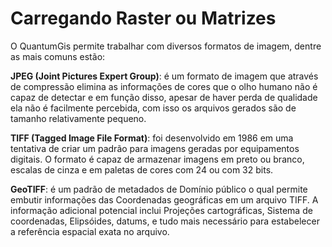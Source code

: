 # Carregando Raster ou Matrizes

O QuantumGis permite trabalhar com diversos formatos de imagem, dentre as mais
comuns estão:

**JPEG (Joint Pictures Expert Group)**: é um formato de imagem que através de compressão elimina as informações de cores que o olho humano não é capaz de detectar e em função disso, apesar de haver perda de qualidade ela não é facilmente percebida, com isso os arquivos gerados são de tamanho relativamente pequeno.

**TIFF (Tagged Image File Format)**: foi desenvolvido em 1986 em uma tentativa de criar um padrão para imagens geradas por equipamentos digitais. O formato é capaz de armazenar imagens em preto ou branco, escalas de cinza e em paletas de cores com 24 ou com 32 bits.

**GeoTIFF**: é um padrão de metadados de Domínio público o qual permite embutir informações das Coordenadas geográficas em um arquivo TIFF. A informação adicional potencial inclui Projeções cartográficas, Sistema de coordenadas, Elipsóides, datums, e tudo mais necessário para estabelecer a referência espacial exata no arquivo.

